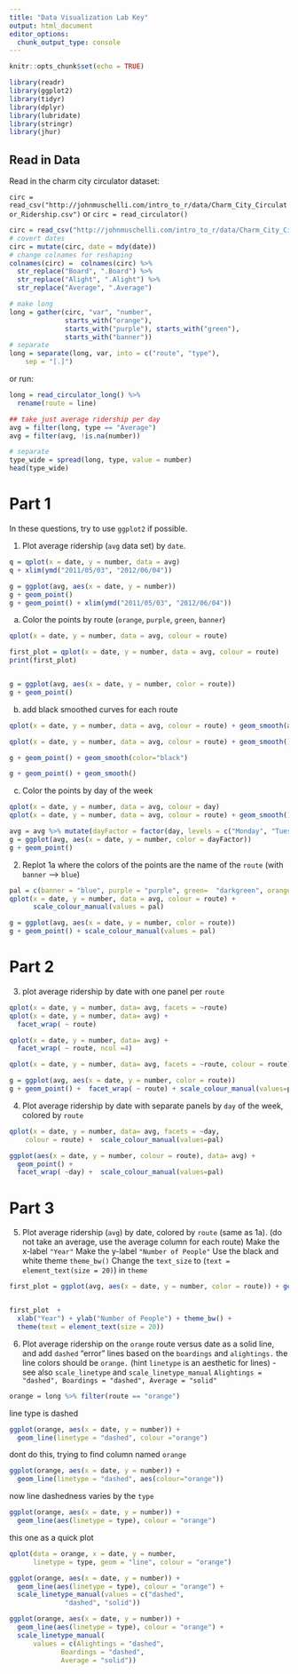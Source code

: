 ```yaml
---
title: "Data Visualization Lab Key"
output: html_document
editor_options: 
  chunk_output_type: console
---
```


```r
knitr::opts_chunk$set(echo = TRUE)
```


```r
library(readr)
library(ggplot2)
library(tidyr)
library(dplyr)
library(lubridate)
library(stringr)
library(jhur)
```

## Read in Data

Read in the charm city circulator dataset:

`circ = read_csv("http://johnmuschelli.com/intro_to_r/data/Charm_City_Circulator_Ridership.csv")`
or `circ = read_circulator()`

```r
circ = read_csv("http://johnmuschelli.com/intro_to_r/data/Charm_City_Circulator_Ridership.csv")
# covert dates
circ = mutate(circ, date = mdy(date))
# change colnames for reshaping
colnames(circ) =  colnames(circ) %>% 
  str_replace("Board", ".Board") %>% 
  str_replace("Alight", ".Alight") %>% 
  str_replace("Average", ".Average") 

# make long
long = gather(circ, "var", "number", 
              starts_with("orange"),
              starts_with("purple"), starts_with("green"),
              starts_with("banner"))
# separate
long = separate(long, var, into = c("route", "type"), 
	sep = "[.]")
```

or run: 
```r
long = read_circulator_long() %>% 
  rename(route = line)
```

```r
## take just average ridership per day
avg = filter(long, type == "Average")
avg = filter(avg, !is.na(number))

# separate
type_wide = spread(long, type, value = number)
head(type_wide)
```


# Part 1

In these questions, try to use `ggplot2` if possible.

1. Plot average ridership (`avg` data set) by `date`.
```r
q = qplot(x = date, y = number, data = avg)
q + xlim(ymd("2011/05/03", "2012/06/04"))

g = ggplot(avg, aes(x = date, y = number))
g + geom_point()
g + geom_point() + xlim(ymd("2011/05/03", "2012/06/04"))


```

a. Color the points by route (`orange`, `purple`, `green`, `banner`)
```r
qplot(x = date, y = number, data = avg, colour = route)

first_plot = qplot(x = date, y = number, data = avg, colour = route)
print(first_plot)


g = ggplot(avg, aes(x = date, y = number, color = route))
g + geom_point()

```

b. add black smoothed curves for each route
```r
qplot(x = date, y = number, data = avg, colour = route) + geom_smooth(aes(group = route), colour= "black")

qplot(x = date, y = number, data = avg, colour = route) + geom_smooth()

g + geom_point() + geom_smooth(color="black")

g + geom_point() + geom_smooth()


```


c. Color the points by day of the week
```r
qplot(x = date, y = number, data = avg, colour = day)
qplot(x = date, y = number, data = avg, colour = route) + geom_smooth()

avg = avg %>% mutate(dayFactor = factor(day, levels = c("Monday", "Tuesday", "Wednesday", "Thursday", "Friday", "Saturday", "Sunday")))
g = ggplot(avg, aes(x = date, y = number, color = dayFactor))
g + geom_point()

```


2. Replot 1a where the colors of the points are the name of the `route` (with `banner` --> `blue`)

```r
pal = c(banner = "blue", purple = "purple", green=  "darkgreen", orange = "orange")
qplot(x = date, y = number, data = avg, colour = route) +
	  scale_colour_manual(values = pal)

g = ggplot(avg, aes(x = date, y = number, color = route))
g + geom_point() + scale_colour_manual(values = pal)

```

# Part 2

3. plot average ridership by date with one panel per `route`
```r
qplot(x = date, y = number, data= avg, facets = ~route) 
qplot(x = date, y = number, data= avg) +
  facet_wrap( ~ route)

qplot(x = date, y = number, data= avg) +
  facet_wrap( ~ route, ncol =4)

qplot(x = date, y = number, data= avg, facets = ~route,	colour = route) +  scale_colour_manual(values=pal)

g = ggplot(avg, aes(x = date, y = number, color = route))
g + geom_point() +  facet_wrap( ~ route) + scale_colour_manual(values=pal)

```
	  
4. Plot average ridership by date with separate panels by `day` of the week, colored by `route`
```r
qplot(x = date, y = number, data= avg, facets = ~day,
	colour = route) +  scale_colour_manual(values=pal)

ggplot(aes(x = date, y = number, colour = route), data= avg) + 
  geom_point() + 
  facet_wrap( ~day) +  scale_colour_manual(values=pal)
```

# Part 3

5. Plot average ridership (`avg`) by date, colored by `route` (same as 1a). 
(do not take an average, 
use the average column for each route)
Make the x-label `"Year"`
Make the y-label `"Number of People"`
Use the black and white theme `theme_bw()`
Change the `text_size` to (`text = element_text(size = 20)`)
in `theme`
 
```r
first_plot = ggplot(avg, aes(x = date, y = number, color = route)) + geom_point() + scale_colour_manual(values=pal)


first_plot  +
  xlab("Year") + ylab("Number of People") + theme_bw() + 
  theme(text = element_text(size = 20))
```

6. Plot average ridership on the `orange` route versus date
as a solid line, and add `dashed` "error" lines based 
on the `boardings` and `alightings.` 
the line colors should be `orange.`
(hint `linetype` is an aesthetic for lines) - see also `scale_linetype` and 
`scale_linetype_manual`
`Alightings = "dashed", Boardings = "dashed", Average = "solid"`
```r
orange = long %>% filter(route == "orange")
```

line type is dashed
```r
ggplot(orange, aes(x = date, y = number)) + 
  geom_line(linetype = "dashed", colour ="orange")
```

dont do this, trying to find column named `orange`
```r
ggplot(orange, aes(x = date, y = number)) + 
  geom_line(linetype = "dashed", aes(colour="orange"))
```

now line dashedness  varies by the `type`

```r
ggplot(orange, aes(x = date, y = number)) + 
  geom_line(aes(linetype = type), colour = "orange")
```

this one as a quick plot

```r
qplot(data = orange, x = date, y = number,
      linetype = type, geom = "line", colour = "orange")

ggplot(orange, aes(x = date, y = number)) + 
  geom_line(aes(linetype = type), colour = "orange") + 
  scale_linetype_manual(values = c("dashed",
              "dashed", "solid"))
```

```r
ggplot(orange, aes(x = date, y = number)) + 
  geom_line(aes(linetype = type), colour = "orange") + 
  scale_linetype_manual(
      values = c(Alightings = "dashed",
             Boardings = "dashed", 
             Average = "solid"))
```

